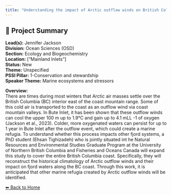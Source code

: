 ```yaml
---
title: "Understanding the impact of Arctic outflow winds on British Columbia fjords."
---
```


## 🧬 Project Summary

**Lead(s):** Jennifer Jackson  
**Division:** Ocean Sciences (OSD)  
**Section:** Ecology and Biogeochemistry  
**Location:** ["Mainland Inlets"]  
**Status:** New  
**Theme:** Unspecified  
**PSSI Pillar:** 1-Conservation and stewardship  
**Speaker Theme:** Marine ecosystems and stressors  

**Overview:**  
There are times during most winters that Arctic air masses settle over the
British Columbia (BC) interior east of the coast mountain range. Some of this
cold air is transported to the coast as an outflow wind via coast mountain
valleys. In Bute Inlet, it has been shown that these outflow winds can cool
the upper 100 m up to 1.9°C and gain up to 4.1 mLL -1 of oxygen (Jackson et
al., 2023). Colder, more oxygenated waters can persist for up to 1 year in
Bute Inlet after the outflow event, which could create a marine refugia. To
understand whether this process impacts other fjord systems, a PhD student
(Ehsan Tighizadeh) who is jointly situated int he Natural Resources and
Environmental Studies Graduate Program at the University of Northern British
Columbia and Fisheries and Oceans Canada will expand this study to cover the
entire British Columbia coast. Specifically, they will reconstruct the
historical climatology of Arctic outflow winds and their impact on fjord
waters along the BC coast. Through this work, it is anticipated that other
marine refugia created by Arctic outflow winds will be identified.



[⬅ Back to Home](../index.qmd)
